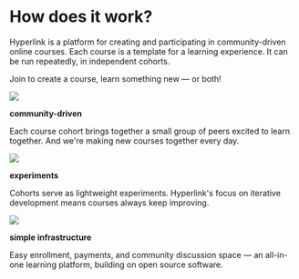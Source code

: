 
<Box gap={64} padding={32}>

<Box width={700} ma>

# How does it work?
Hyperlink is a platform for creating and participating in community-driven
online courses. Each course is a template for a learning experience. It can be
run repeatedly, in independent cohorts.

Join to create a course, learn something new — or both!

</Box>

<LandingPageFeatures min={200}>

<div>

![](/img/landing/Community.png)

**community-driven**

Each course cohort brings together a small group of peers excited to learn together. And we're making new courses together every day.

</div>

<div>

![](/img/landing/Experiment.png)

**experiments**

Cohorts serve as lightweight experiments. Hyperlink's focus on iterative development means courses always keep improving.

</div>

<div>


![](/img/landing/Infrastructure.png)

**simple infrastructure**

Easy enrollment, payments, and community discussion space — an all-in-one learning platform, building on open source software.

</div>

</LandingPageFeatures>

</Box>
